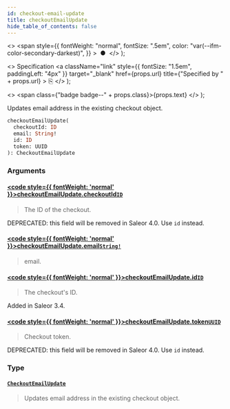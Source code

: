 ```yaml
---
id: checkout-email-update
title: checkoutEmailUpdate
hide_table_of_contents: false
---
```


  <>
    <span
      style={{
        fontWeight: "normal",
        fontSize: ".5em",
        color: "var(--ifm-color-secondary-darkest)",
      }}
    >
      &nbsp;●&nbsp;
    </span>
  </>
);

  <>
    Specification
    <a
      className="link"
      style={{ fontSize: "1.5em", paddingLeft: "4px" }}
      target="\_blank"
      href={props.url}
      title={"Specified by " + props.url}
    >
      ⎘
    </a>
  </>
);

  <>
    <span class={"badge badge--" + props.class}>{props.text}</span>
  </>
);

Updates email address in the existing checkout object.

```graphql
checkoutEmailUpdate(
  checkoutId: ID
  email: String!
  id: ID
  token: UUID
): CheckoutEmailUpdate
```

### Arguments

#### [<code style={{ fontWeight: 'normal' }}>checkoutEmailUpdate.<b>checkoutId</b></code>](#)<Bullet />[`ID`](../../api-reference/scalars/id) <Badge class="secondary" text="scalar"/>

> The ID of the checkout.

DEPRECATED: this field will be removed in Saleor 4.0. Use `id` instead.

>

#### [<code style={{ fontWeight: 'normal' }}>checkoutEmailUpdate.<b>email</b></code>](#)<Bullet />[`String!`](../../api-reference/scalars/string) <Badge class="secondary" text="non-null"/> <Badge class="secondary" text="scalar"/>

> email.

#### [<code style={{ fontWeight: 'normal' }}>checkoutEmailUpdate.<b>id</b></code>](#)<Bullet />[`ID`](../../api-reference/scalars/id) <Badge class="secondary" text="scalar"/>

> The checkout's ID.

Added in Saleor 3.4.

>

#### [<code style={{ fontWeight: 'normal' }}>checkoutEmailUpdate.<b>token</b></code>](#)<Bullet />[`UUID`](../../api-reference/scalars/uuid) <Badge class="secondary" text="scalar"/>

> Checkout token.

DEPRECATED: this field will be removed in Saleor 4.0. Use `id` instead.

>

### Type

#### [`CheckoutEmailUpdate`](../../api-reference/objects/checkout-email-update) <Badge class="secondary" text="object"/>

> Updates email address in the existing checkout object.
